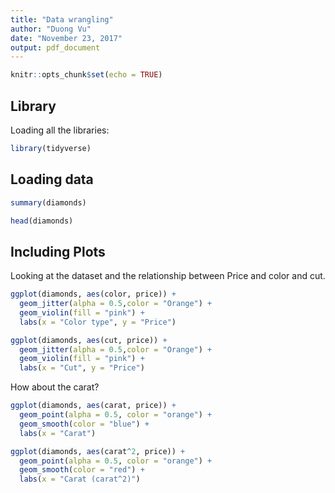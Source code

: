 ```yaml
---
title: "Data wrangling"
author: "Duong Vu"
date: "November 23, 2017"
output: pdf_document
---
```


```r
knitr::opts_chunk$set(echo = TRUE)
```

## Library

Loading all the libraries:

```r
library(tidyverse)
```

## Loading data

```r
summary(diamonds)
```

```r
head(diamonds)
```


## Including Plots

Looking at the dataset and the relationship between Price and color and cut.

```r
ggplot(diamonds, aes(color, price)) +
  geom_jitter(alpha = 0.5,color = "Orange") +
  geom_violin(fill = "pink") +
  labs(x = "Color type", y = "Price")

ggplot(diamonds, aes(cut, price)) +
  geom_jitter(alpha = 0.5,color = "Orange") +
  geom_violin(fill = "pink") +
  labs(x = "Cut", y = "Price")
```

How about the carat?

```r
ggplot(diamonds, aes(carat, price)) +
  geom_point(alpha = 0.5, color = "orange") +
  geom_smooth(color = "blue") +
  labs(x = "Carat")

ggplot(diamonds, aes(carat^2, price)) +
  geom_point(alpha = 0.5, color = "orange") +
  geom_smooth(color = "red") +
  labs(x = "Carat (carat^2)")

```



